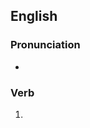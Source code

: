 ==English==

===Pronunciation===
* {{IPA|en|/dɪtʃt/}}

===Verb===
{{head|en|verb form}}

# {{en-past of|ditch}}